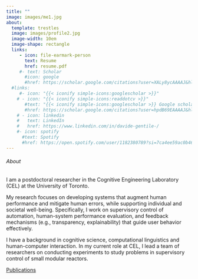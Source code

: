 ```yaml
---
title: ""
image: images/me1.jpg
about:
  template: trestles
  image: images/profile2.jpg
  image-width: 10em
  image-shape: rectangle
  links:
     - icon: file-earmark-person
       text: Resume
       href: resume.pdf
     #- text: Scholar
       #icon: google
       #href: https://scholar.google.com/citations?user=XALy8ycAAAAJ&hl=en&oi=ao
  #links:
     #- icon: "{{< iconify simple-icons:googlescholar >}}"
    # - icon: "{{< iconify simple-icons:readdotcv >}}"
       #text: "{{< iconify simple-icons:googlescholar >}} Google scholar"
       #href: https://scholar.google.com/citations?user=hpdB69EAAAAJ&hl=en
    # - icon: linkedin
    #   text: LinkedIn
    #   href: https://www.linkedin.com/in/davide-gentile-/
    #- icon: spotify
      #text: Spotify
      #href: https://open.spotify.com/user/1182380789?si=7ca4ee59ac0b4619
---
```


###### About

I am a postdoctoral researcher in the Cognitive Engineering Laboratory (CEL) at the University of Toronto.

My research focuses on developing systems that augment human performance and mitigate human errors, while supporting individual and societal well-being. Specifically, I work on supervisory control of automation, human-system performance evaluation, and feedback mechanisms (e.g., transparency, explainability) that guide user behavior effectively.

I have a background in cognitive science, computational linguistics and human-computer interaction. In my current role at CEL, I lead a team of researchers on conducting experiments to study problems in supervisory control of small modular reactors.

[Publications](https://gentiled.github.io/publications/)
